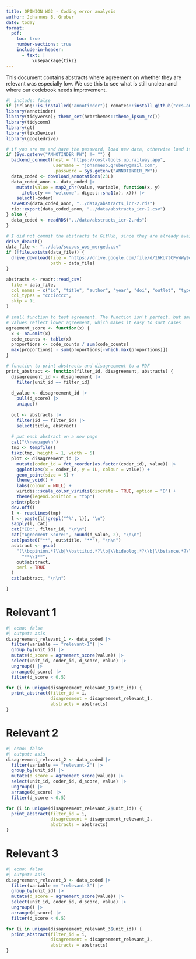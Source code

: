 ```yaml
---
title: OPINION WG2 - Coding error analysis
author: Johannes B. Gruber
date: today
format:
  pdf:
    toc: true
    number-sections: true
    include-in-header:
      - text: |
          \usepackage{tikz}
---
```



This document contains abstracts where agreement on whether they are relevant was especially low.
We use this to see what is still unclear and where our codebook needs improvement.

```r
#| include: false
if (!rlang::is_installed("annotinder")) remotes::install_github("ccs-amsterdam/annotinder-r")
library(annotinder)
library(tidyverse); theme_set(hrbrthemes::theme_ipsum_rc())
library(tidycomm)
library(gt)
library(tikzDevice)
library(googledrive)

# if you are me and have the password, load new data, otherwise load it from the repo
if (Sys.getenv("ANNOTINDER_PW") != "") {
  backend_connect(host = "https://cost-tools.up.railway.app",
                  username = "johannesb.gruber@gmail.com",
                  .password = Sys.getenv("ANNOTINDER_PW"))
  data_coded <- download_annotations(23L)
  data_coded_anon <- data_coded |> 
    mutate(value = map2_chr(value, variable, function(x, y) 
      ifelse(y == "welcome", digest::sha1(x), x))) |> 
    select(-coder)
  saveRDS(data_coded_anon, "../data/abstracts_icr-2.rds")
  rio::export(data_coded_anon, "../data/abstracts_icr-2.csv")
} else {
  data_coded <- readRDS("../data/abstracts_icr-2.rds")
}

# I did not commit the abstracts to GitHub, since they are already available on Google drive
drive_deauth()
data_file <- "../data/scopus_wos_merged.csv"
if (!file.exists(data_file)) {
  drive_download(file = "https://drive.google.com/file/d/16KU7tCFyWWy9doF3hkz8JYd4bRqLxMLK/view?usp=drive_link",
                 path = data_file)
}

abstracts <- readr::read_csv(
  file = data_file, 
  col_names = c("id", "title", "author", "year", "doi", "outlet", "type", "abstract"), 
  col_types = "cccicccc",
  skip = 1L
)

# small function to test agreement. The function isn't perfect, but smaller
# values reflect lower agreement, which makes it easy to sort cases
agreement_score <- function(x) {
  x <- na.omit(x)
  code_counts <- table(x)
  proportions <- code_counts / sum(code_counts)
  max(proportions) - sum(proportions[-which.max(proportions)])
}

# function to print abstracts and disagreement to a PDF
print_abstract <- function(filter_id, disagreement, abstracts) {
  disagreement_id <- disagreement |> 
    filter(unit_id == filter_id)
  
  d_value <- disagreement_id |> 
    pull(d_score) |> 
    unique()
  
  out <- abstracts |> 
    filter(id == filter_id) |> 
    select(title, abstract)
  
  # put each abstract on a new page
  cat("\\newpage\n")
  tmp <- tempfile()
  tikz(tmp, height = 1, width = 5)
  plot <- disagreement_id |> 
    mutate(coder_id = fct_reorder(as.factor(coder_id), value)) |> 
    ggplot(aes(x = coder_id, y = 1L, colour = value)) +
    geom_point(size = 5) +
    theme_void() +
    labs(colour = NULL) +
    viridis::scale_color_viridis(discrete = TRUE, option = "D") +
    theme(legend.position = "top") 
  print(plot)
  dev.off()
  l <- readLines(tmp)
  l <- paste(l[!grepl("^%", l)], "\n")
  sapply(l, cat)
  cat("ID:", filter_id, "\n\n")
  cat("Agreement Score:", round(d_value, 2), "\n\n")
  cat(paste0("**", out$title, "**"), "\n\n")
  asbtract <- gsub(
    "(\\bopinion.*?\\b|\\battitud.*?\\b|\\bideolog.*?\\b|\\bstance.*?\\b|\\bposition.*?\\b)",
      "**\\1**",
    out$abstract,
    perl = TRUE
  )
  cat(asbtract, "\n\n")

}
```


# Relevant 1

```r
#| echo: false
#| output: asis
disagreement_relevant_1 <- data_coded |> 
  filter(variable == "relevant-1") |> 
  group_by(unit_id) |> 
  mutate(d_score = agreement_score(value)) |> 
  select(unit_id, coder_id, d_score, value) |> 
  ungroup() |> 
  arrange(d_score) |> 
  filter(d_score < 0.5)

for (i in unique(disagreement_relevant_1$unit_id)) {
  print_abstract(filter_id = i, 
                 disagreement = disagreement_relevant_1,
                 abstracts = abstracts)
}
```

# Relevant 2

```r
#| echo: false
#| output: asis
disagreement_relevant_2 <- data_coded |> 
  filter(variable == "relevant-2") |> 
  group_by(unit_id) |> 
  mutate(d_score = agreement_score(value)) |> 
  select(unit_id, coder_id, d_score, value) |> 
  ungroup() |> 
  arrange(d_score) |> 
  filter(d_score < 0.5)

for (i in unique(disagreement_relevant_2$unit_id)) {
  print_abstract(filter_id = i, 
                 disagreement = disagreement_relevant_2,
                 abstracts = abstracts)
}
```

# Relevant 3

```r
#| echo: false
#| output: asis
disagreement_relevant_3 <- data_coded |> 
  filter(variable == "relevant-3") |> 
  group_by(unit_id) |> 
  mutate(d_score = agreement_score(value)) |> 
  select(unit_id, coder_id, d_score, value) |> 
  ungroup() |> 
  arrange(d_score) |> 
  filter(d_score < 0.5)

for (i in unique(disagreement_relevant_3$unit_id)) {
  print_abstract(filter_id = i, 
                 disagreement = disagreement_relevant_3,
                 abstracts = abstracts)
}
```